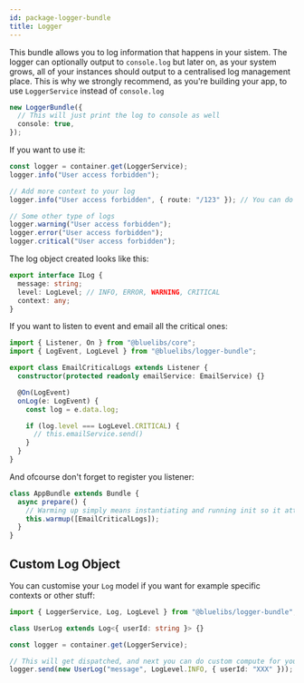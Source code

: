 ```yaml
---
id: package-logger-bundle
title: Logger
---
```



<PackageHeader version="1.0.1" packageName="logger-bundle" containsTypeDefs />

This bundle allows you to log information that happens in your sistem. The logger can optionally output to `console.log` but later on, as your system grows, all of your instances should output to a centralised log management place. This is why we strongly recommend, as you're building your app, to use `LoggerService` instead of `console.log`

```typescript
new LoggerBundle({
  // This will just print the log to console as well
  console: true,
});
```

If you want to use it:

```typescript
const logger = container.get(LoggerService);
logger.info("User access forbidden");

// Add more context to your log
logger.info("User access forbidden", { route: "/123" }); // You can do anything you like to your context

// Some other type of logs
logger.warning("User access forbidden");
logger.error("User access forbidden");
logger.critical("User access forbidden");
```

The log object created looks like this:

```typescript
export interface ILog {
  message: string;
  level: LogLevel; // INFO, ERROR, WARNING, CRITICAL
  context: any;
}
```

If you want to listen to event and email all the critical ones:

```typescript
import { Listener, On } from "@bluelibs/core";
import { LogEvent, LogLevel } from "@bluelibs/logger-bundle";

export class EmailCriticalLogs extends Listener {
  constructor(protected readonly emailService: EmailService) {}

  @On(LogEvent)
  onLog(e: LogEvent) {
    const log = e.data.log;

    if (log.level === LogLevel.CRITICAL) {
      // this.emailService.send()
    }
  }
}
```

And ofcourse don't forget to register you listener:

```typescript
class AppBundle extends Bundle {
  async prepare() {
    // Warming up simply means instantiating and running init so it attaches events
    this.warmup([EmailCriticalLogs]);
  }
}
```

## Custom Log Object

You can customise your `Log` model if you want for example specific contexts or other stuff:

```ts
import { LoggerService, Log, LogLevel } from "@bluelibs/logger-bundle";

class UserLog extends Log<{ userId: string }> {}

const logger = container.get(LoggerService);

// This will get dispatched, and next you can do custom compute for your log by checking instance of
logger.send(new UserLog("message", LogLevel.INFO, { userId: "XXX" }));
```
